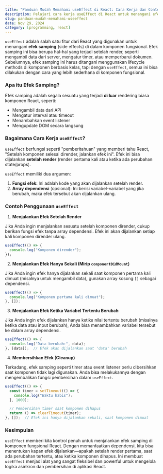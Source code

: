 ```yaml
---
title: "Panduan Mudah Memahami useEffect di React: Cara Kerja dan Contoh Penggunaannya"
description: Pelajari cara kerja useEffect di React untuk menangani efek samping dengan mudah dan efektif dalam komponen fungsional.
slug: panduan-mudah-memahami-useeffect
date: Nov 29, 2024
category: [programming, react]
---
```


`useEffect` adalah salah satu fitur dari React yang digunakan untuk menangani **efek samping** (side effects) di dalam komponen fungsional. Efek samping ini bisa berupa hal-hal yang terjadi setelah render, seperti mengambil data dari server, mengatur timer, atau memperbarui dokumen. Sebelumnya, efek samping ini harus ditangani menggunakan lifecycle methods di komponen berbasis kelas, tapi dengan `useEffect`, semua ini bisa dilakukan dengan cara yang lebih sederhana di komponen fungsional.

### Apa itu Efek Samping?

Efek samping adalah segala sesuatu yang terjadi **di luar** rendering biasa komponen React, seperti:
- Mengambil data dari API
- Mengatur interval atau timeout
- Menambahkan event listener
- Mengupdate DOM secara langsung

### Bagaimana Cara Kerja `useEffect`?

`useEffect` berfungsi seperti "pemberitahuan" yang memberi tahu React, "Setelah komponen selesai dirender, jalankan efek ini". Efek ini bisa dijalankan **setelah render** (render pertama kali atau ketika ada perubahan state/props).

`useEffect` memiliki dua argumen:
1. **Fungsi efek**: Ini adalah kode yang akan dijalankan setelah render.
2. **Array dependensi** (opsional): Ini berisi variabel-variabel yang jika berubah, maka efek tersebut akan dijalankan ulang.

### Contoh Penggunaan `useEffect`

1. **Menjalankan Efek Setelah Render**

Jika Anda ingin menjalankan sesuatu setelah komponen dirender, cukup berikan fungsi efek tanpa array dependensi. Efek ini akan dijalankan setiap kali komponen dirender ulang.

```js
useEffect(() => {
  console.log("Komponen dirender");
});
```

2. **Menjalankan Efek Hanya Sekali (Mirip `componentDidMount`)**

Jika Anda ingin efek hanya dijalankan sekali saat komponen pertama kali dimuat (misalnya untuk mengambil data), gunakan array kosong `[]` sebagai dependensi.

```js
useEffect(() => {
  console.log("Komponen pertama kali dimuat");
}, []);
```

3. **Menjalankan Efek Ketika Variabel Tertentu Berubah**

Jika Anda ingin efek dijalankan hanya ketika nilai tertentu berubah (misalnya ketika data atau input berubah), Anda bisa menambahkan variabel tersebut ke dalam array dependensi.

```js
useEffect(() => {
  console.log("Data berubah:", data);
}, [data]);  // Efek akan dijalankan saat 'data' berubah
```

4. **Membersihkan Efek (Cleanup)**

Terkadang, efek samping seperti timer atau event listener perlu dibersihkan saat komponen tidak lagi digunakan. Anda bisa melakukannya dengan mengembalikan fungsi pembersihan dalam `useEffect`.

```js
useEffect(() => {
  const timer = setTimeout(() => {
    console.log("Waktu habis");
  }, 1000);

  // Pembersihan timer saat komponen dihapus
  return () => clearTimeout(timer);
}, []);  // Efek ini hanya dijalankan sekali, saat komponen dimuat
```

### Kesimpulan

`useEffect` memberi kita kontrol penuh untuk menjalankan efek samping di komponen fungsional React. Dengan memanfaatkan dependensi, kita bisa menentukan kapan efek dijalankan—apakah setelah render pertama, saat ada perubahan tertentu, atau ketika komponen dihapus. Ini membuat `useEffect` menjadi alat yang sangat fleksibel dan powerful untuk mengelola logika asinkron dan pembersihan di aplikasi React.